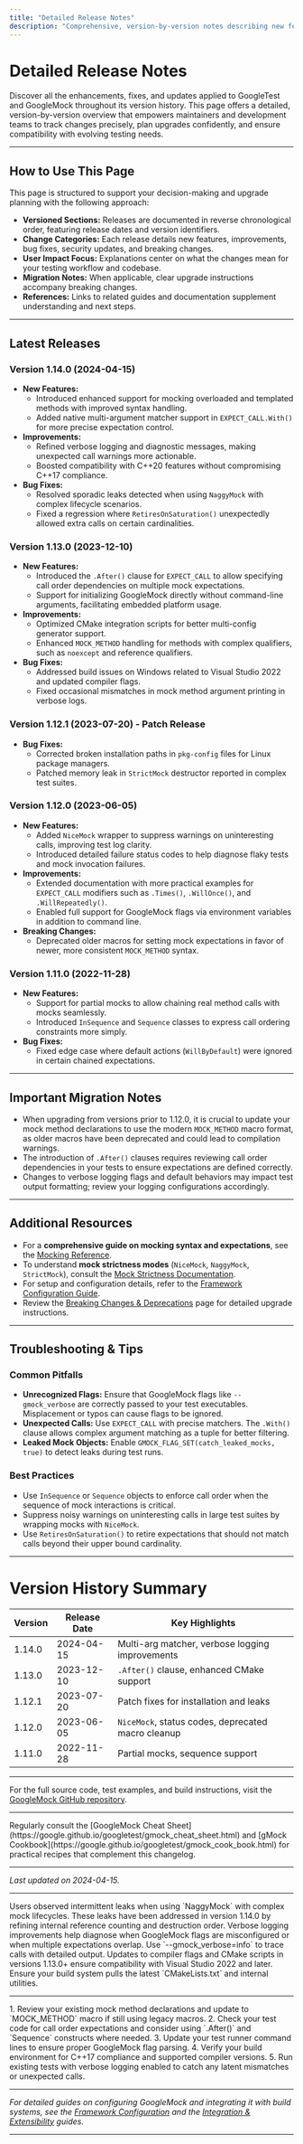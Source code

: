 ```yaml
---
title: "Detailed Release Notes"
description: "Comprehensive, version-by-version notes describing new features, bug fixes, improvements, and other notable changes in GoogleTest and GoogleMock. Ideal for maintainers and teams planning upgrades or auditing for compatibility, this page details what changed, why, and provides links to further documentation where necessary."
---
```


# Detailed Release Notes

Discover all the enhancements, fixes, and updates applied to GoogleTest and GoogleMock throughout its version history. This page offers a detailed, version-by-version overview that empowers maintainers and development teams to track changes precisely, plan upgrades confidently, and ensure compatibility with evolving testing needs.

---

## How to Use This Page

This page is structured to support your decision-making and upgrade planning with the following approach:

- **Versioned Sections:** Releases are documented in reverse chronological order, featuring release dates and version identifiers.
- **Change Categories:** Each release details new features, improvements, bug fixes, security updates, and breaking changes.
- **User Impact Focus:** Explanations center on what the changes mean for your testing workflow and codebase.
- **Migration Notes:** When applicable, clear upgrade instructions accompany breaking changes.
- **References:** Links to related guides and documentation supplement understanding and next steps.

---

## Latest Releases

### Version 1.14.0 (2024-04-15)
- **New Features:**
  - Introduced enhanced support for mocking overloaded and templated methods with improved syntax handling.
  - Added native multi-argument matcher support in `EXPECT_CALL.With()` for more precise expectation control.
- **Improvements:**
  - Refined verbose logging and diagnostic messages, making unexpected call warnings more actionable.
  - Boosted compatibility with C++20 features without compromising C++17 compliance.
- **Bug Fixes:**
  - Resolved sporadic leaks detected when using `NaggyMock` with complex lifecycle scenarios.
  - Fixed a regression where `RetiresOnSaturation()` unexpectedly allowed extra calls on certain cardinalities.

### Version 1.13.0 (2023-12-10)
- **New Features:**
  - Introduced the `.After()` clause for `EXPECT_CALL` to allow specifying call order dependencies on multiple mock expectations.
  - Support for initializing GoogleMock directly without command-line arguments, facilitating embedded platform usage.
- **Improvements:**
  - Optimized CMake integration scripts for better multi-config generator support.
  - Enhanced `MOCK_METHOD` handling for methods with complex qualifiers, such as `noexcept` and reference qualifiers.
- **Bug Fixes:**
  - Addressed build issues on Windows related to Visual Studio 2022 and updated compiler flags.
  - Fixed occasional mismatches in mock method argument printing in verbose logs.

### Version 1.12.1 (2023-07-20) - Patch Release
- **Bug Fixes:**
  - Corrected broken installation paths in `pkg-config` files for Linux package managers.
  - Patched memory leak in `StrictMock` destructor reported in complex test suites.

### Version 1.12.0 (2023-06-05)
- **New Features:**
  - Added `NiceMock` wrapper to suppress warnings on uninteresting calls, improving test log clarity.
  - Introduced detailed failure status codes to help diagnose flaky tests and mock invocation failures.
- **Improvements:**
  - Extended documentation with more practical examples for `EXPECT_CALL` modifiers such as `.Times()`, `.WillOnce()`, and `.WillRepeatedly()`.
  - Enabled full support for GoogleMock flags via environment variables in addition to command line.
- **Breaking Changes:**
  - Deprecated older macros for setting mock expectations in favor of newer, more consistent `MOCK_METHOD` syntax.

### Version 1.11.0 (2022-11-28)
- **New Features:**
  - Support for partial mocks to allow chaining real method calls with mocks seamlessly.
  - Introduced `InSequence` and `Sequence` classes to express call ordering constraints more simply.
- **Bug Fixes:**
  - Fixed edge case where default actions (`WillByDefault`) were ignored in certain chained expectations.

---

## Important Migration Notes

- When upgrading from versions prior to 1.12.0, it is crucial to update your mock method declarations to use the modern `MOCK_METHOD` macro format, as older macros have been deprecated and could lead to compilation warnings.
- The introduction of `.After()` clauses requires reviewing call order dependencies in your tests to ensure expectations are defined correctly.
- Changes to verbose logging flags and default behaviors may impact test output formatting; review your logging configurations accordingly.

---

## Additional Resources

- For a **comprehensive guide on mocking syntax and expectations**, see the [Mocking Reference](../api-reference/mocking-and-matchers/mock-methods.md).
- To understand **mock strictness modes** (`NiceMock`, `NaggyMock`, `StrictMock`), consult the [Mock Strictness Documentation](../api-reference/mocking-and-matchers/mock-strictness.md).
- For setup and configuration details, refer to the [Framework Configuration Guide](../api-reference/configuration-and-error-handling/framework-configuration.md).
- Review the [Breaking Changes & Deprecations](./breaking-changes.md) page for detailed upgrade instructions.

---

## Troubleshooting & Tips

### Common Pitfalls
- **Unrecognized Flags:** Ensure that GoogleMock flags like `--gmock_verbose` are correctly passed to your test executables. Misplacement or typos can cause flags to be ignored.
- **Unexpected Calls:** Use `EXPECT_CALL` with precise matchers. The `.With()` clause allows complex argument matching as a tuple for better filtering.
- **Leaked Mock Objects:** Enable `GMOCK_FLAG_SET(catch_leaked_mocks, true)` to detect leaks during test runs.

### Best Practices
- Use `InSequence` or `Sequence` objects to enforce call order when the sequence of mock interactions is critical.
- Suppress noisy warnings on uninteresting calls in large test suites by wrapping mocks with `NiceMock`.
- Use `RetiresOnSaturation()` to retire expectations that should not match calls beyond their upper bound cardinality.

---

# Version History Summary
| Version | Release Date | Key Highlights |
|---------|--------------|----------------|
| 1.14.0  | 2024-04-15   | Multi-arg matcher, verbose logging improvements |
| 1.13.0  | 2023-12-10   | `.After()` clause, enhanced CMake support |
| 1.12.1  | 2023-07-20   | Patch fixes for installation and leaks |
| 1.12.0  | 2023-06-05   | `NiceMock`, status codes, deprecated macro cleanup |
| 1.11.0  | 2022-11-28   | Partial mocks, sequence support |

---

For the full source code, test examples, and build instructions, visit the [GoogleMock GitHub repository](https://github.com/google/googletest).

---

<Callout title="Tip">
Regularly consult the [GoogleMock Cheat Sheet](https://google.github.io/googletest/gmock_cheat_sheet.html) and [gMock Cookbook](https://google.github.io/googletest/gmock_cook_book.html) for practical recipes that complement this changelog.
</Callout>

---

_Last updated on 2024-04-15._

---

<AccordionGroup title="Frequently Reported Issues & Fixes">
<Accordion title="Memory Leak Warnings with `NaggyMock`">
Users observed intermittent leaks when using `NaggyMock` with complex mock lifecycles. These leaks have been addressed in version 1.14.0 by refining internal reference counting and destruction order.
</Accordion>
<Accordion title="Unexpected Call Warnings Despite Proper Expectation Setup">
Verbose logging improvements help diagnose when GoogleMock flags are misconfigured or when multiple expectations overlap. Use `--gmock_verbose=info` to trace calls with detailed output.
</Accordion>
<Accordion title="Build Failures on Newer MSVC Versions">
Updates to compiler flags and CMake scripts in versions 1.13.0+ ensure compatibility with Visual Studio 2022 and later. Ensure your build system pulls the latest `CMakeLists.txt` and internal utilities.
</Accordion>
</AccordionGroup>

---

<Step title="Next Steps for Users Planning Upgrades">
1. Review your existing mock method declarations and update to `MOCK_METHOD` macro if still using legacy macros.
2. Check your test code for call order expectations and consider using `.After()` and `Sequence` constructs where needed.
3. Update your test runner command lines to ensure proper GoogleMock flag parsing.
4. Verify your build environment for C++17 compliance and supported compiler versions.
5. Run existing tests with verbose logging enabled to catch any latent mismatches or unexpected calls.
</Step>

---

_For detailed guides on configuring GoogleMock and integrating it with build systems, see the [Framework Configuration](../api-reference/configuration-and-error-handling/framework-configuration.md) and the [Integration & Extensibility](../overview/architecture-and-core-concepts/integration-and-dependencies.md) guides._

---

<Source url="https://github.com/google/googletest" />